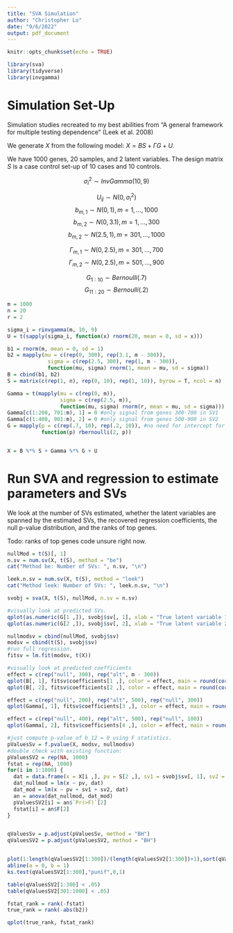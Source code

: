 ```yaml
---
title: "SVA Simulation"
author: "Christopher Lo"
date: "9/6/2022"
output: pdf_document
---
```


```r
knitr::opts_chunk$set(echo = TRUE)
```

```r
library(sva)
library(tidyverse)
library(invgamma)
```

# Simulation Set-Up

Simulation studies recreated to my best abilities from 
"A general framework for multiple testing dependence" (Leek et al. 2008)

We generate $X$ from the following model: $X = BS + \Gamma G + U$. 

We have 1000 genes, 20 samples, and 2 latent variables. The design matrix $S$ is a case control set-up of 10 cases and 10 controls. 

$$\sigma_i^2 \sim InvGamma(10, 9)$$

$$U_{ij} \sim N(0, \sigma_i^2)$$
$$b_{m,1} \sim N(0, 1), m=1,...,1000$$
$$b_{m, 2} \sim N(0, 3.1), m=1,...,300$$
$$b_{m, 2} \sim N(2.5, 1), m=301,...,1000$$

$$\Gamma_{m, 1} \sim N(0, 2.5), m=301,...,700$$
$$\Gamma_{m, 2} \sim N(0, 2.5), m=501,...,900$$

$$G_{1:10} \sim Bernoulli(.7)$$
$$G_{11:20} \sim Bernoulli(.2)$$
```r
m = 1000
n = 20
r = 2

sigma_i = rinvgamma(m, 10, 9)
U = t(sapply(sigma_i, function(x) rnorm(20, mean = 0, sd = x)))

b1 = rnorm(m, mean = 0, sd = 1)
b2 = mapply(mu = c(rep(0, 300), rep(3.1, m - 300)),
             sigma = c(rep(2.5, 300), rep(1, m - 300)),
             function(mu, sigma) rnorm(1, mean = mu, sd = sigma))
B = cbind(b1, b2)
S = matrix(c(rep(1, n), rep(0, 10), rep(1, 10)), byrow = T, ncol = n)

Gamma = t(mapply(mu = c(rep(0, m)),
                 sigma = c(rep(2.5, m)),
                 function(mu, sigma) rnorm(r, mean = mu, sd = sigma)))
Gamma[c(1:200, 701:m), 1] = 0 #only signal from genes 300-700 in SV1
Gamma[c(1:400, 901:m), 2] = 0 #only signal from genes 500-900 in SV2
G = mapply(p = c(rep(.7, 10), rep(.2, 10)), #no need for intercept for kernel G. 
           function(p) rbernoulli(2, p))


X = B %*% S + Gamma %*% G + U
```

# Run SVA and regression to estimate parameters and SVs

We look at the number of SVs estimated, whether the latent variables are spanned by the estimated SVs, the recovered regression coefficients, the null p-value distribution, and the ranks of top genes. 

Todo: ranks of top genes code unsure right now. 


```r
nullMod = t(S)[, 1]
n.sv = num.sv(X, t(S), method = "be")
cat("Method be: Number of SVs: ", n.sv, "\n")

leek.n.sv = num.sv(X, t(S), method = "leek")
cat("Method leek: Number of SVs: ", leek.n.sv, "\n")

svobj = sva(X, t(S), nullMod, n.sv = n.sv)

#visually look at predicted SVs. 
qplot(as.numeric(G[1 ,]), svobj$sv[, 1], xlab = "True latent variable 1", ylab = "Est. SV1")
qplot(as.numeric(G[2 ,]), svobj$sv[, 2], xlab = "True latent variable 2", ylab = "Est. SV2")

nullmodsv = cbind(nullMod, svobj$sv)
modsv = cbind(t(S), svobj$sv)
#run full regression.
fitsv = lm.fit(modsv, t(X))

#visually look at predicted coefficients
effect = c(rep("null", 300), rep("alt", m - 300))
qplot(B[, 1], fitsv$coefficients[1 ,], color = effect, main = round(cor(fitsv$coefficients[1 ,], B[, 1]), 2), alpha = .4, xlab = "True b_i1", ylab = "Est. b_i1")
qplot(B[, 2], fitsv$coefficients[2 ,], color = effect, main = round(cor(B[, 2], fitsv$coefficients[2 ,]), 2), alpha = .25, xlab = "True b_i2", ylab = "Est. b_i2")

effect = c(rep("null", 200), rep("alt", 500), rep("null", 300))
qplot(Gamma[, 1], fitsv$coefficients[3 ,], color = effect, main = round(cor(Gamma[, 1], fitsv$coefficients[3 ,]), 2), alpha = .4, xlab = "True gamma_i1", ylab = "Est. gamma_i1")

effect = c(rep("null", 400), rep("alt", 500), rep("null", 100))
qplot(Gamma[, 2], fitsv$coefficients[4 ,], color = effect, main = round(cor(Gamma[, 2], fitsv$coefficients[4 ,]), 2), alpha = .4, xlab = "True gamma_i2", ylab = "Est. gamma_i2")

#just compute p-value of b_12 = 0 using F statistics. 
pValuesSv = f.pvalue(X, modsv, nullmodsv)
#double check with existing function:
pValuesSV2 = rep(NA, 1000)
fstat = rep(NA, 1000)
for(i in 1:1000) { 
  dat = data.frame(x = X[i ,], pv = S[2 ,], sv1 = svobj$sv[, 1], sv2 = svobj$sv[, 2])
  dat_nullmod = lm(x ~ pv, dat)
  dat_mod = lm(x ~ pv + sv1 + sv2, dat)
  an = anova(dat_nullmod, dat_mod)
  pValuesSV2[i] = an$`Pr(>F)`[2]
  fstat[i] = an$F[2]
}


qValuesSv = p.adjust(pValuesSv, method = "BH")
qValuesSV2 = p.adjust(pValuesSV2, method = "BH")


plot(1:length(qValuesSV2[1:300])/(length(qValuesSV2[1:300])+1),sort(qValuesSV2[1:300]))
abline(a = 0, b = 1)
ks.test(qValuesSV2[1:300],"punif",0,1)

table(qValuesSV2[1:300] < .05)
table(qValuesSV2[301:1000] < .05)

fstat_rank = rank(-fstat)
true_rank = rank(-abs(b2))

qplot(true_rank, fstat_rank)
```

